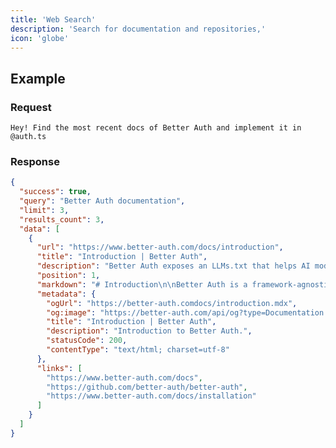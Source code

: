 ```yaml
---
title: 'Web Search'
description: 'Search for documentation and repositories,'
icon: 'globe'
---
```


## Example

### Request

```text User Prompt
Hey! Find the most recent docs of Better Auth and implement it in @auth.ts
```

### Response

```json AI Agent
{
  "success": true,
  "query": "Better Auth documentation",
  "limit": 3,
  "results_count": 3,
  "data": [
    {
      "url": "https://www.better-auth.com/docs/introduction",
      "title": "Introduction | Better Auth",
      "description": "Better Auth exposes an LLMs.txt that helps AI models understand...",
      "position": 1,
      "markdown": "# Introduction\n\nBetter Auth is a framework-agnostic...",
      "metadata": {
        "ogUrl": "https://better-auth.comdocs/introduction.mdx",
        "og:image": "https://better-auth.com/api/og?type=Documentation...",
        "title": "Introduction | Better Auth",
        "description": "Introduction to Better Auth.",
        "statusCode": 200,
        "contentType": "text/html; charset=utf-8"
      },
      "links": [
        "https://www.better-auth.com/docs",
        "https://github.com/better-auth/better-auth",
        "https://www.better-auth.com/docs/installation"
      ]
    }
  ]
}
```

